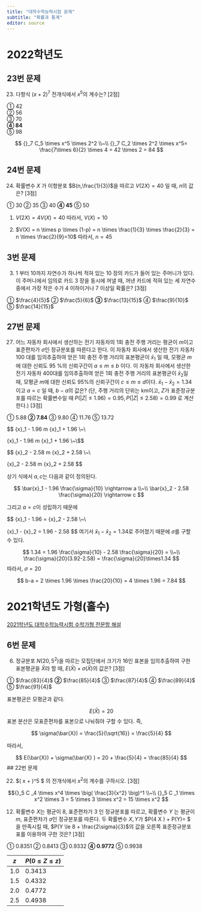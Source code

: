 ```yaml
---
title: "대학수학능력시험 문제"
subtitle: "확률과 통계"
editor: source
---
```


# 2022학년도

## 23번 문제

23. 다항식 $(x+2)^7$ 전개식에서 $x^5$의 계수는? \[2점\]

① 42\
② 56\
③ 70\
**④ 84**\
⑤ 98

$$
{}_7 C_5 \times x^5 \times 2^2 \\~\\
{}_7 C_2 \times 2^2 \times x^5= \frac{7\times 6}{2} \times 4 = 42 \times 2 = 84
$$

## 24번 문제

24. 확률변수 $X$ 가 이항분포 $B(n,\frac{1}{3})$을 따르고 $V(2X) =40$ 일 때, $n$의 값은? \[3점\]

① 30 ② 35 ③ 40 **④ 45** ⑤ 50

1.  $V(2X) = 4V(X) = 40$ 따라서, $V(X) = 10$

2.  $V(X) = n \times p \times (1-p) = n \times \frac{1}{3} \times \frac{2}{3} = n \times \frac{2}{9}=10$ 따라서, $n=45$

## 3번 문제

3.  1 부터 10까지 자연수가 하나씩 적혀 있는 10 장의 카드가 들어 있는 주머니가 있다. 이 주머니에서 임의로 카드 3 장을 동시에 꺼낼 때, 꺼낸 카드에 적혀 있는 세 자연수 중에서 가장 작은 수가 4 이하이거나 7 이상일 확률은? \[3점\]

① $\frac{4}{5}$ ② $\frac{5}{6}$ **③** $\frac{13}{15}$ ④ $\frac{9}{10}$ ⑤ $\frac{14}{15}$

## 27번 문제

27. 어느 자동차 회사에서 생산하는 전기 자동차의 1회 충전 주행 거리는 평균이 $m$이고 표준편차가 $\sigma$인 정규분포를 따른다고 한다. 이 자동차 회사에서 생산한 전기 자동차 100 대를 임의추출하여 얻은 1회 충전 주행 거리의 표본평균이 $\bar{x}_1$ 일 때, 모평균 $m$에 대한 신뢰도 95 %의 신뢰구간이 $a \le m \le b$ 이다. 이 자동차 회사에서 생산한 전기 자동차 400대를 임의추출하여 얻은 1회 충전 주행 거리의 표본평균이 $\bar{x}_2$일 때, 모평균 $m$에 대한 신뢰도 95%의 신뢰구간이 $c \le m \le d$이다. $\bar{x}_1 - \bar{x}_2 = 1.34$이고 $a=c$ 일 때, $b-a$의 값은? (단, 주행 거리의 단위는 km이고, $Z$가 표준정규분포를 따르는 확률변수일 때 $P(|Z|\le1.96)=0.95, P(|Z|\le 2.58)=0.99$ 로 계산한다.) \[3점\]

① 5.88 **② 7.84** ③ 9.80 ④ 11.76 ⑤ 13.72

$$ \bar{x}\_1 - 1.96 \frac{\sigma}{\sqrt{100}} \le m \le \bar{x}\_1 + 1.96 \frac{\sigma}{\sqrt{100}} \\~\\

\bar{x}\_1 - 1.96 \frac{\sigma}{10} \le m \le \bar{x}\_1 + 1.96 \frac{\sigma}{10} \\~\\$$

$$ \bar{x}\_2 - 2.58 \frac{\sigma}{\sqrt{400}} \le m \le \bar{x}\_2 + 2.58 \frac{\sigma}{\sqrt{400}} \\~\\

\bar{x}\_2 - 2.58 \frac{\sigma}{20} \le m \le \bar{x}\_2 + 2.58 \frac{\sigma}{20}$$

상기 식에서 $a,c$는 다음과 같이 정의된다.

$$
\bar{x}_1 - 1.96 \frac{\sigma}{10} \rightarrow a \\~\\
\bar{x}_2 - 2.58 \frac{\sigma}{20} \rightarrow c
$$

그리고 $a=c$이 성립하기 때문에

\$\$ \bar{x}\_1 - 1.96 \frac{\sigma}{10} = \bar{x}\_2 - 2.58 \frac{\sigma}{20} \\\~\\

\bar{x}\_1 - \bar{x}\_2 = 1.96 \frac{\sigma}{10} - 2.58 \frac{\sigma}{20} \$\$ 여기서 $\bar{x}_1 - \bar{x}_2 = 1.34$로 주어졌기 때문에 $\sigma$를 구할 수 있다.

$$
1.34 =  1.96 \frac{\sigma}{10}  - 2.58 \frac{\sigma}{20} = \\~\\
 \frac{\sigma}{20}(3.92-2.58) = \frac{\sigma}{20}\times1.34
$$ 따라서, $\sigma = 20$

$$
b-a = 2 \times 1.96 \times \frac{20}{10} = 4 \times 1.96 = 7.84
$$

# 2021학년도 가형(홀수)

[[2021학년도 대학수학능력시험 수학가형 전문항 해설](https://www.youtube.com/watch?v=L9fFwHIqIW0)]{.aside}

## 6번 문제

6.  정규분포 $N(20, 5^2)$을 따르는 모집단에서 크기가 16인 표본을 임의추출하여 구한 표본평균을 $\bar{X}$라 할 때, $E(\bar{X}) + \sigma(\bar{X} )$의 값은? \[3점\]

① $\frac{83}{4}$ **②** $\frac{85}{4}$ ③ $\frac{87}{4}$ ④ $\frac{89}{4}$ ⑤ $\frac{91}{4}$

표본평균은 모평균과 같다.

$$
E(\bar{X}) = 20
$$ 표본 분산은 모표준편차를 표본으로 나눠줘야 구할 수 있다. 즉,

$$
\sigma(\bar{X}) = \frac{5}{\sqrt{16}} = \frac{5}{4}
$$

따라서,

$$
E(\bar{X}) + \sigma(\bar{X} ) = 20 + \frac{5}{4} = \frac{85}{4}
$$
## 22번 문제

22. \$\big( x + \frac{3}{x^2} \big)\^5 \$ 의 전개식에서 $x^2$의 계수를 구하시오. \[3점\]

$${}_5 C _4 \times x^4 \times \big( \frac{3}{x^2} \big)^1 \\~\\
{}_5 C _1 \times x^2 \times 3 = 5 \times 3 \times x^2 = 15 \times x^2
$$

12. 확률변수 $X$는 평균이 8, 표준편차가 3 인 정규분포를 따르고, 확률변수 $Y$ 는 평균이 $m$, 표준편차가 $\sigma$인 정규분포를 따른다. 두 확률변수 $X, Y$가 \$P(4 \le X \le 8) + P(Y\ge 8)=\frac{1}{2} \$ 을 만족시킬 때, $P(Y \le 8 + \frac{2\sigma}{3}$의 값을 오른쪽 표준정규분포표를 이용하여 구한 것은? \[3점\]

① 0.8351 ② 0.8413 ③ 0.9332 **④ 0.9772** ⑤ 0.9938

| $z$ | $P(0\le Z \le z )$   |
|------|--------|
| 1.0  | 0.3413 |
| 1.5  | 0.4332 |
| 2.0  | 0.4772 |
| 2.5  | 0.4938 |



